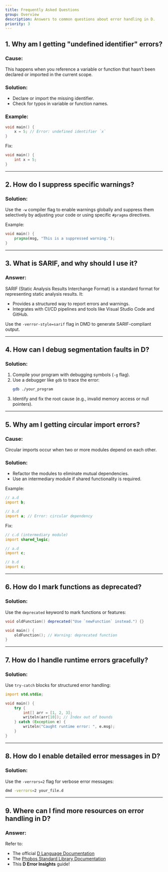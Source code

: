 ```yaml
---
title: Frequently Asked Questions
group: Overview
description: Answers to common questions about error handling in D.
priority: 3
---
```


## 1. Why am I getting "undefined identifier" errors?

### Cause:
This happens when you reference a variable or function that hasn’t been declared or imported in the current scope.

### Solution:
- Declare or import the missing identifier.
- Check for typos in variable or function names.

### Example:
```d
void main() {
    x = 5; // Error: undefined identifier `x`
}
```

Fix:
```d
void main() {
    int x = 5;
}
```

---

## 2. How do I suppress specific warnings?

### Solution:
Use the `-w` compiler flag to enable warnings globally and suppress them selectively by adjusting your code or using specific `#pragma` directives.

Example:
```d
void main() {
    pragma(msg, "This is a suppressed warning.");
}
```

---

## 3. What is SARIF, and why should I use it?

### Answer:
SARIF (Static Analysis Results Interchange Format) is a standard format for representing static analysis results. It:
- Provides a structured way to report errors and warnings.
- Integrates with CI/CD pipelines and tools like Visual Studio Code and GitHub.

Use the `-verror-style=sarif` flag in DMD to generate SARIF-compliant output.

---

## 4. How can I debug segmentation faults in D?

### Solution:
1. Compile your program with debugging symbols (`-g` flag).
2. Use a debugger like `gdb` to trace the error:
    ```bash
    gdb ./your_program
    ```
3. Identify and fix the root cause (e.g., invalid memory access or null pointers).

---

## 5. Why am I getting circular import errors?

### Cause:
Circular imports occur when two or more modules depend on each other.

### Solution:
- Refactor the modules to eliminate mutual dependencies.
- Use an intermediary module if shared functionality is required.

Example:
```d
// a.d
import b;

// b.d
import a; // Error: circular dependency
```

Fix:
```d
// c.d (intermediary module)
import shared_logic;

// a.d
import c;

// b.d
import c;
```

---

## 6. How do I mark functions as deprecated?

### Solution:
Use the `deprecated` keyword to mark functions or features:
```d
void oldFunction() deprecated("Use `newFunction` instead.") {}

void main() {
    oldFunction(); // Warning: deprecated function
}
```

---

## 7. How do I handle runtime errors gracefully?

### Solution:
Use `try-catch` blocks for structured error handling:
```d
import std.stdio;

void main() {
    try {
        int[] arr = [1, 2, 3];
        writeln(arr[10]); // Index out of bounds
    } catch (Exception e) {
        writeln("Caught runtime error: ", e.msg);
    }
}
```

---

## 8. How do I enable detailed error messages in D?

### Solution:
Use the `-verrors=2` flag for verbose error messages:
```bash
dmd -verrors=2 your_file.d
```

---

## 9. Where can I find more resources on error handling in D?

### Answer:
Refer to:
- The official [D Language Documentation](https://dlang.org/)
- The [Phobos Standard Library Documentation](https://dlang.org/phobos/)
- This **D Error Insights** guide!
